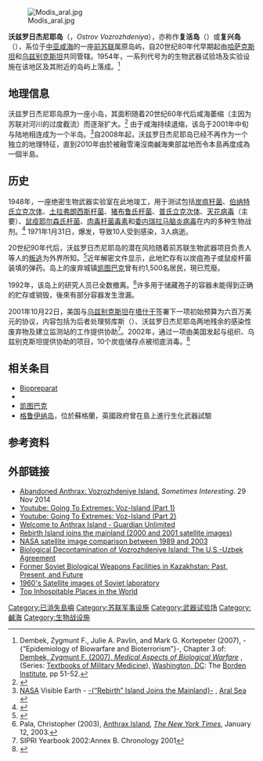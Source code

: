 {{Infobox islands
|name = 沃兹罗日杰尼耶岛
|locator map = Vozrozhdeniya Island.jpg
|native name = Ostrov Vozrozhdeniya
|native name link =
|image name = |image caption = |image_size = |image_alt = 
|location = 中亚
|coordinates = |area km2 = |area footnotes = |publisher = |rank = |coastline km = |highest mount = |elevation m = 
|official_languages = 
|country = {{KAZ}}<br/>{{UZB}}
|country largest city = [[凯图巴克|凯图巴克]]
|population = 1,500
|population as of = 1980年代
|ethnic groups = 
|density km2 = 
}}

[[File:Modis_aral.jpg|thumb]]

'''沃兹罗日杰尼耶岛'''（{{lang-ru|'''Остров Возрождения'''}}，''Ostrov Vozrozhdeniya''），亦称作'''复活岛'''（{{lang|en|Rebirth Island}}）或'''复兴岛'''（{{lang|en|Renaissance Island}}），系位于[[中亚|中亚]][[咸海|咸海]]的一座[[前苏联|前苏联]]属原岛屿，自20世纪80年代早期起由[[哈萨克斯坦|哈萨克斯坦]]和[[乌兹别克斯坦|乌兹别克斯坦]]共同管辖。1954年，一系列代号为'''{{lang|en|Aralsk-7}}'''的生物武器试验场及实验设施在该地区及其附近的岛屿{{lang|en|Komsomolskiy}}上落成。<ref>Dembek, Zygmunt F., Julie A. Pavlin, and Mark G. Kortepeter (2007), -{“Epidemiology of Biowarfare and Bioterrorism”}-, Chapter 3 of: [http://www.bordeninstitute.army.mil/published_volumes/biological_warfare/biological.html Dembek, Zygmunt F. (2007), ''Medical Aspects of Biological Warfare''] {{Wayback|url=http://www.bordeninstitute.army.mil/published_volumes/biological_warfare/biological.html |date=20120827123814 }}, (Series: [[Textbook_of_Military_Medicine|Textbooks of Military Medicine]]), [[Washington,_DC|Washington, DC]]: The [[Borden_Institute|Borden Institute]], pp 51-52.</ref>

==地理信息==
沃兹罗日杰尼耶岛原为一座小岛，其面积随着20世纪60年代后咸海萎缩（主因为苏联对河川的过度截流）而逐渐扩大。<ref>{{cite news | url=http://www.nytimes.com/2002/12/09/world/grand-soviet-scheme-for-sharing-water-in-central-asia-is-foundering.html | title=Grand Soviet Scheme for Sharing Water in Central Asia Is Foundering | author=Michael Wines | date=9 December 2002 | accessdate=29 October 2012 | work=The New York Times | archive-date=2017-08-27 | archive-url=https://web.archive.org/web/20170827133005/http://www.nytimes.com/2002/12/09/world/grand-soviet-scheme-for-sharing-water-in-central-asia-is-foundering.html | dead-url=no }}</ref> 由于咸海持续退缩，该岛于2001年中旬与陆地相连成为一个半岛。<ref>[[NASA|NASA]] Visible Earth - [http://visibleearth.nasa.gov/view_rec.php?id=2036 -{“Rebirth” Island Joins the Mainland}-] {{webarchive|url=https://web.archive.org/web/20100528155231/http://visibleearth.nasa.gov/view_rec.php?id=2036 |date=2010-05-28 }}, [http://visibleearth.nasa.gov/view_rec.php?id=4343 Aral Sea]  {{webarchive|url=https://web.archive.org/web/20100728214310/http://visibleearth.nasa.gov/view_rec.php?id=4343 |date=2010-07-28 }}</ref>自2008年起，沃兹罗日杰尼耶岛已经不再作为一个独立的地理特征，直到2010年由於被融雪淹沒南鹹海東部盆地而令本島再度成為一個半島。

==历史==
1948年，一座绝密生物武器实验室在此地竣工，用于测试包括[[炭疽杆菌|炭疽杆菌]]、[[伯纳特氏立克次体|伯纳特氏立克次体]]、[[土拉弗朗西斯杆菌|土拉弗朗西斯杆菌]]、[[猪布鲁氏杆菌|猪布鲁氏杆菌]]、[[普氏立克次体|普氏立克次体]]、[[天花病毒|天花病毒]]（主要）、[[鼠疫耶尔森氏杆菌|鼠疫耶尔森氏杆菌]]、[[肉毒杆菌毒素|肉毒杆菌毒素]]和[[委内瑞拉马脑炎病毒|委内瑞拉马脑炎病毒]]在内的多种生物战剂。<ref>{{cite book|author=[[Tom_Mangold|Tom Mangold]]|author2=Jeff Goldberg|title=Plague Wars: The Terrifying Reality of Biological Warfare|publisher=Macmillan|year=2001|pages=46–47|isbn=9780312263799|url=http://books.google.com/books?id=9_9Q7cZh91YC&pg=PA46|access-date=2015-07-19|archive-date=2016-06-23|archive-url=https://web.archive.org/web/20160623191535/https://books.google.com/books?id=9_9Q7cZh91YC&pg=PA46|dead-url=no}}</ref> 1971年1月31日，{{link-en|咸海天花感染事故|Aral smallpox incident}}爆发，导致10人受到感染，3人病逝。

20世纪90年代后，沃兹罗日杰尼耶岛的潜在风险随着前苏联生物武器项目负责人{{link-en|肯·阿里貝|Ken Alibek}}等人的[[叛逃|叛逃]]为外界所知。<ref>{{cite book|last=Hoffman|first=David|title=The Dead Hand: The Untold Story of the Cold War Arms Race and Its Dangerous Legacy|publisher=Random House|year=2009|pages=460|isbn=9780385524377|url=http://books.google.com/books?id=JQGHqScEFtoC&pg=PA460|access-date=2015-07-19|archive-date=2016-05-05|archive-url=https://web.archive.org/web/20160505085223/https://books.google.com/books?id=JQGHqScEFtoC&pg=PA460|dead-url=no}}</ref>近年解密文件显示，此地贮存有以炭疽孢子或鼠疫杆菌装填的弹药。岛上的废弃城镇[[凯图巴克|凯图巴克]]曾有约1,500名居民，現已荒廢。

1992年，该岛上的研究人员已全数撤离。<ref>Pala, Christopher (2003), [http://query.nytimes.com/gst/fullpage.html?res=9C02E2D6153EF931A25752C0A9659C8B63&sec=&spon=&partner=permalink&exprod=permalink Anthrax Island], ''[[The_New_York_Times|The New York Times]]'', January 12, 2003.</ref>许多用于储藏孢子的容器未能得到正确的贮存或销毁，後來有部分容器发生泄漏。

2001年10月22日，美国与[[乌兹别克斯坦|乌兹别克斯坦]]在[[塔什干|塔什干]]签署下一项初始预算为六百万美元的协议，内容包括为后者处理努库斯（{{lang|en|Nukus}}）、沃兹罗日杰尼耶岛两地残余的感染性废弃物及建立监测站的工作提供协助<ref>SIPRI Yearbook 2002:Annex B. Chronology 2001</ref>。2002年，通过一项由美国发起与组织、乌兹别克斯坦提供协助的项目，10个炭疽储存点被彻底消毒。<ref>{{cite news | url=http://money.cnn.com/magazines/fortune/fortune_archive/2002/09/16/328574/index.htm | work=CNN | first=Bill | last=Powell | title=Are We Safe Yet? For all the warnings, there hasn't been another attack. But the hard work of enhancing homeland security has only just begun. Here's what we need to do | date=16 September 2002 | accessdate=2015-07-19 | archive-date=2007-11-16 | archive-url=https://web.archive.org/web/20071116004546/http://money.cnn.com/magazines/fortune/fortune_archive/2002/09/16/328574/index.htm | dead-url=no }}</ref>

==相关条目==
*[[Biopreparat|Biopreparat]]
*{{tsl|en|Ken Alibek|肯·阿利贝克}}
*[[凯图巴克|凯图巴克]]
*[[格鲁伊纳岛|格鲁伊纳岛]]，位於蘇格蘭，英國政府曾在島上進行生化武器試驗

==参考资料==
{{reflist}}

==外部链接==
*[http://sometimes-interesting.com/2014/11/29/abandoned-anthrax-vozrozhdeniye-island/ Abandoned Anthrax: Vozrozhdeniye Island.] {{Wayback|url=http://sometimes-interesting.com/2014/11/29/abandoned-anthrax-vozrozhdeniye-island/ |date=20201202232119 }} ''Sometimes Interesting''. 29 Nov 2014
* [http://www.youtube.com/watch?v=nAFGx9nU3q4 Youtube: Going To Extremes: Voz-Island (Part 1)] {{Wayback|url=http://www.youtube.com/watch?v=nAFGx9nU3q4 |date=20201219203852 }}
* [http://www.youtube.com/watch?v=u_2lJ4gtMLE Youtube: Going To Extremes: Voz-Island (Part 2)] {{Wayback|url=http://www.youtube.com/watch?v=u_2lJ4gtMLE |date=20201216144759 }}
* [http://www.guardian.co.uk/science/2005/apr/21/russia.internationalnews Welcome to Anthrax Island - Guardian Unlimited] {{Wayback|url=http://www.guardian.co.uk/science/2005/apr/21/russia.internationalnews |date=20120905014350 }}
* [http://earthobservatory.nasa.gov/Newsroom/NewImages/images.php3?img_id=5108 Rebirth Island joins the mainland (2000 and 2001 satellite images)] {{Wayback|url=http://earthobservatory.nasa.gov/Newsroom/NewImages/images.php3?img_id=5108 |date=20080929040749 }}
* [http://earthobservatory.nasa.gov/Newsroom/NewImages/images.php3?img_id=16277 NASA satellite image comparison between 1989 and 2003] {{Wayback|url=http://earthobservatory.nasa.gov/Newsroom/NewImages/images.php3?img_id=16277 |date=20080920053640 }}
* [https://web.archive.org/web/20090506115720/http://cns.miis.edu/pubs/programs/dc/briefs/011802.htm Biological Decontamination of Vozrozhdeniye Island: The U.S.-Uzbek Agreement]
* [http://cns.miis.edu/opapers/op1/ Former Soviet Biological Weapons Facilities in Kazakhstan: Past, Present, and Future] {{Wayback|url=http://cns.miis.edu/opapers/op1/ |date=20110720002019 }}
* [http://www.globalsecurity.org/wmd/world/russia/vozrozhdenly.htm 1960's Satellite images of Soviet laboratory] {{Wayback|url=http://www.globalsecurity.org/wmd/world/russia/vozrozhdenly.htm |date=20201108133126 }}
* [http://www.theworldgeography.com/2011/10/top-9-most-inhospitable-places-in-world.html Top Inhospitable Places in the World] {{Wayback|url=http://www.theworldgeography.com/2011/10/top-9-most-inhospitable-places-in-world.html |date=20210123135229 }}

{{Coord|45|09|N|59|19|E|display=title}}

[[Category:已消失島嶼|Category:已消失島嶼]]
[[Category:苏联军事设施|Category:苏联军事设施]]
[[Category:武器试验场|Category:武器试验场]]
[[Category:鹹海|Category:鹹海]]
[[Category:生物战设施|Category:生物战设施]]